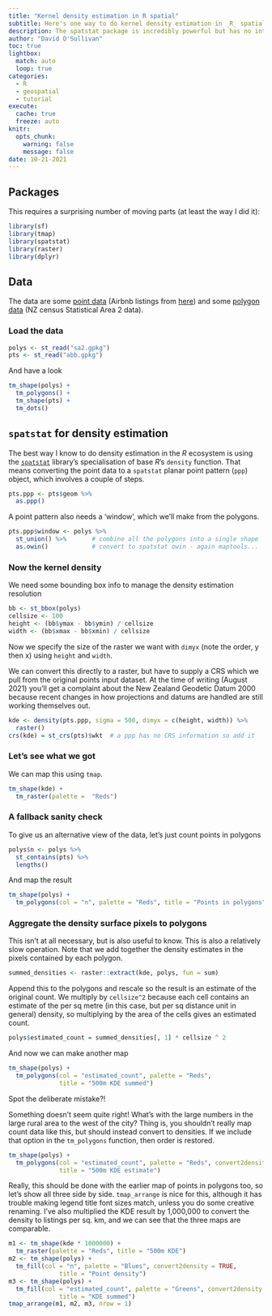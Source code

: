 ```yaml
---
title: "Kernel density estimation in R spatial"
subtitle: Here's one way to do kernel density estimation in _R_ spatial
description: The spatstat package is incredibly powerful but has no interest in dealing with your GIS data. Here's how to use it to do kernel density estimation on 'real' data.
author: "David O'Sullivan"
toc: true
lightbox:
  match: auto
  loop: true
categories:
  - R
  - geospatial
  - tutorial
execute: 
  cache: true
  freeze: auto
knitr:
  opts_chunk: 
    warning: false
    message: false
date: 10-21-2021
---
```


## Packages
This requires a surprising number of moving parts (at least the way I did it):

```r
library(sf)
library(tmap)
library(spatstat)
library(raster)
library(dplyr)
```

## Data
The data are some [point data](abb.gpkg?raw=true) (Airbnb listings from [here](http://insideairbnb.com/new-zealand/)) and some [polygon data](sa2.gpkg?raw=true) (NZ census Statistical Area 2 data).

### Load the data

```r
polys <- st_read("sa2.gpkg")
pts <- st_read("abb.gpkg")
```

And have a look

```r
tm_shape(polys) +
  tm_polygons() + 
  tm_shape(pts) + 
  tm_dots()
```

## `spatstat` for density estimation
The best way I know to do density estimation in the _R_ ecosystem is using the [`spatstat`](https://spatstat.org/) library's specialisation of base _R_'s `density` function. That means converting the point data to a `spatstat` planar point pattern (`ppp`) object, which involves a couple of steps.

```r
pts.ppp <- pts$geom %>% 
  as.ppp()
```

A point pattern also needs a 'window', which we'll make from the polygons.

```r
pts.ppp$window <- polys %>%
  st_union() %>%       # combine all the polygons into a single shape
  as.owin()            # convert to spatstat owin - again maptools...
```

### Now the kernel density
We need some bounding box info to manage the density estimation resolution

```r
bb <- st_bbox(polys)
cellsize <- 100
height <- (bb$ymax - bb$ymin) / cellsize
width <- (bb$xmax - bb$xmin) / cellsize
```

Now we specify the size of the raster we want with `dimyx` (note the order, y then x) using `height` and `width`. 

We can convert this directly to a raster, but have to supply a CRS which we pull from the original points input dataset. At the time of writing (August 2021) you'll get a complaint about the New Zealand Geodetic Datum 2000 because recent changes in how projections and datums are handled are still working themselves out.

```r
kde <- density(pts.ppp, sigma = 500, dimyx = c(height, width)) %>%
  raster() 
crs(kde) = st_crs(pts)$wkt  # a ppp has no CRS information so add it
```

### Let's see what we got
We can map this using `tmap`.

```r
tm_shape(kde) +
  tm_raster(palette =  "Reds")
```

### A fallback sanity check
To give us an alternative view of the data, let's just count points in polygons

```r
polys$n <- polys %>%
  st_contains(pts) %>%
  lengths()
```

And map the result

```r
tm_shape(polys) +
  tm_polygons(col = "n", palette = "Reds", title = "Points in polygons")
```

### Aggregate the density surface pixels to polygons
This isn't at all necessary, but is also useful to know. This is also a relatively slow operation. Note that we add together the density estimates in the pixels contained by each polygon.

```r
summed_densities <- raster::extract(kde, polys, fun = sum)
```

Append this to the polygons and rescale so the result is an estimate of the original count. We multiply by `cellsize^2` because each cell contains an estimate of the per sq metre (in this case, but per sq distance unit in general) density, so multiplying by the area of the cells gives an estimated count.

```r
polys$estimated_count = summed_densities[, 1] * cellsize ^ 2
```

And now we can make another map

```r
tm_shape(polys) + 
  tm_polygons(col = "estimated_count", palette = "Reds",
              title = "500m KDE summed")
```

Spot the deliberate mistake?! 

Something doesn't seem quite right! What's with the large numbers in the large rural area to the west of the city? Thing is, you shouldn't really map count data like this, but should instead convert to densities. If we include that option in the `tm_polygons` function, then order is restored.

```r
tm_shape(polys) + 
  tm_polygons(col = "estimated_count", palette = "Reds", convert2density = TRUE,
              title = "500m KDE estimate")
```

Really, this should be done with the earlier map of points in polygons too, so let's show all three side by side. `tmap_arrange` is nice for this, although it has trouble making legend title font sizes match, unless you do some creative renaming. I've also multiplied the KDE result by 1,000,000 to convert the density to listings per sq. km, and we can see that the three maps are comparable.

```r
m1 <- tm_shape(kde * 1000000) + 
  tm_raster(palette = "Reds", title = "500m KDE")
m2 <- tm_shape(polys) + 
  tm_fill(col = "n", palette = "Blues", convert2density = TRUE,
              title = "Point density")
m3 <- tm_shape(polys) + 
  tm_fill(col = "estimated_count", palette = "Greens", convert2density = TRUE,
              title = "KDE summed")
tmap_arrange(m1, m2, m3, nrow = 1)
```